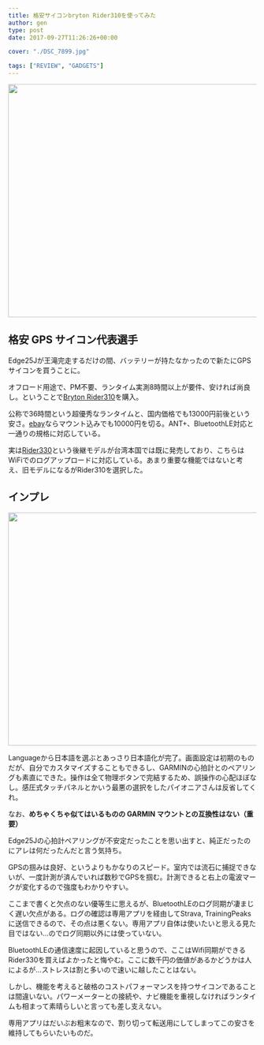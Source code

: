 ---
title: 格安サイコンbryton Rider310を使ってみた
author: gen
type: post
date: 2017-09-27T11:26:26+00:00

cover: "./DSC_7899.jpg"

tags: ["REVIEW", "GADGETS"]
---

<img
  class="wp-image-745 size-large alignnone"
  src="./DSC_7899.jpg"
  alt=""
  width="840"
  height="473"
/>

## 格安 GPS サイコン代表選手

Edge25Jが王滝完走するだけの間、バッテリーが持たなかったので新たにGPSサイコンを買うことに。

オフロード用途で、PM不要、ランタイム実測8時間以上が要件、安ければ尚良し。ということで[Bryton Rider310][1]を購入。

公称で36時間という超優秀なランタイムと、国内価格でも13000円前後という安さ。[ebay][2]ならマウント込みでも10000円を切る。ANT+、BluetoothLE対応と一通りの規格に対応している。

実は[Rider330][3]という後継モデルが台湾本国では既に発売しており、こちらはWiFiでのログアップロードに対応している。あまり重要な機能ではないと考え、旧モデルになるがRider310を選択した。

## インプレ

<img
  class="aligncenter size-large wp-image-753"
  src="./P_20170927_201256.jpg"
  alt=""
  width="840"
  height="473"
/>

Languageから日本語を選ぶとあっさり日本語化が完了。画面設定は初期のものだが、自分でカスタマイズすることもできるし、GARMINの心拍計とのペアリングも素直にできた。操作は全て物理ボタンで完結するため、誤操作の心配ほぼなし。感圧式タッチパネルとかいう最悪の選択をしたパイオニアさんは反省してくれ。

なお、**めちゃくちゃ似てはいるものの GARMIN マウントとの互換性はない（重要）**

Edge25Jの心拍計ペアリングが不安定だったことを思い出すと、純正だったのにアレは何だったんだと言う気持ち。

GPSの掴みは良好、というよりもかなりのスピード。室内では流石に捕捉できないが、一度計測が済んでいれば数秒でGPSを掴む。計測できると右上の電波マークが変化するので強度もわかりやすい。

ここまで書くと欠点のない優等生に思えるが、BluetoothLEのログ同期が凄まじく遅い欠点がある。ログの確認は専用アプリを経由してStrava, TrainingPeaksに送信できるので、その点は悪くない。専用アプリ自体は使いたいと思える見た目ではない…のでログ同期以外には使っていない。

BluetoothLEの通信速度に起因していると思うので、ここはWifi同期ができるRider330を買えばよかったと悔やむ。ここに数千円の価値があるかどうかは人によるが…ストレスは割と多いので速いに越したことはない。

しかし、機能を考えると破格のコストパフォーマンスを持つサイコンであることは間違いない。パワーメーターとの接続や、ナビ機能を重視しなければランタイムも相まって素晴らしいと言っても差し支えない。

専用アプリはだいぶお粗末なので、割り切って転送用にしてしまってこの安さを維持してもらいたいものだ。

<LinkBox isAmazonLink url="https://www.amazon.co.jp/dp/B074KXFHDW/" />

[1]: http://amzn.to/2xAqcrr
[2]: https://rover.ebay.com/rover/1/711-53200-19255-0/1?icep_id=114&ipn=icep&toolid=20004&campid=5338191852&mpre=http%3A%2F%2Fwww.ebay.com%2Fitm%2FBryton-Rider-310E-GPS-Bike-Bicycle-Cycling-Computer-Extension-Mount-%2F172011670052%3Fepid%3D1249387116%26hash%3Ditem280cb1ca24%3Ag%3AfjkAAOSwTM5Yw6oj
[3]: https://rover.ebay.com/rover/1/711-53200-19255-0/1?icep_id=114&ipn=icep&toolid=20004&campid=5338191852&mpre=http%3A%2F%2Fwww.ebay.com%2Fitm%2FBryton-Rider-330E-GPS-Cycling-Computer-%2F192113222737%3Fepid%3D1888854696%26hash%3Ditem2cbad72451%3Ag%3AUIEAAOSwEzxYWBXn
